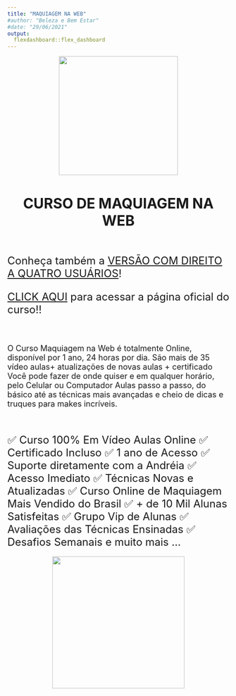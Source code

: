 ```yaml
---
title: "MAQUIAGEM NA WEB"
#author: "Beleza e Bem Estar"
#date: "29/06/2021"
output: 
  flexdashboard::flex_dashboard
---
```


<meta name="viewport" content="width=device-width">

<center>
[![](figure/banner3.jpg){height=270px}](https://go.hotmart.com/V56123331T)
</center>

<br/>

<center>
<font size="6">**CURSO DE MAQUIAGEM NA WEB**</font>
</center>

<div align="justify">
<font size="4.5">

<br/>

<font size="5">Conheça também a [VERSÃO COM DIREITO A QUATRO USUÁRIOS](https://go.hotmart.com/V56123331T?ap=8cc4)!

[CLICK AQUI](https://go.hotmart.com/V56123331T) para acessar a página oficial do curso!!

</font>

<br/>

O Curso Maquiagem na Web é totalmente Online, disponível por 1 ano, 24 horas por dia. São mais de 35 vídeo aulas+ atualizações de novas aulas + certificado Você pode fazer de onde quiser e em qualquer horário, pelo Celular ou Computador Aulas passo a passo, do básico até as técnicas mais avançadas e cheio de dicas e truques para makes incríveis.

<br/>

<font size="5">
✅ Curso 100% Em Vídeo Aulas Online ✅ Certificado Incluso ✅ 1 ano de Acesso ✅ Suporte diretamente com a Andréia ✅ Acesso Imediato ✅ Técnicas Novas e Atualizadas ✅ Curso Online de Maquiagem Mais Vendido do Brasil ✅ + de 10 Mil Alunas Satisfeitas ✅ Grupo Vip de Alunas ✅ Avaliações das Técnicas Ensinadas ✅ Desafios Semanais e muito mais ...
<font>
<br/>

<center>
[![](figure/banner.png){height=300px}](https://go.hotmart.com/V56123331T)
</center>

</font>
</div>
